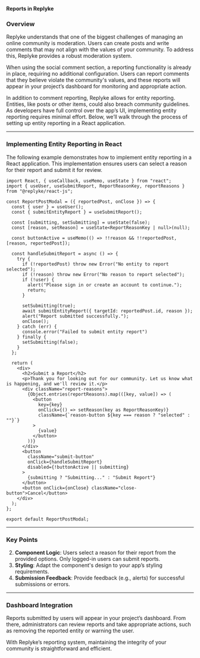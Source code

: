 **Reports in Replyke**

### Overview
Replyke understands that one of the biggest challenges of managing an online community is moderation. Users can create posts and write comments that may not align with the values of your community. To address this, Replyke provides a robust moderation system.

When using the social comment section, a reporting functionality is already in place, requiring no additional configuration. Users can report comments that they believe violate the community's values, and these reports will appear in your project’s dashboard for monitoring and appropriate action.

In addition to comment reporting, Replyke allows for entity reporting. Entities, like posts or other items, could also breach community guidelines. As developers have full control over the app’s UI, implementing entity reporting requires minimal effort. Below, we’ll walk through the process of setting up entity reporting in a React application.

---

### Implementing Entity Reporting in React
The following example demonstrates how to implement entity reporting in a React application. This implementation ensures users can select a reason for their report and submit it for review.

```tsx
import React, { useCallback, useMemo, useState } from "react";
import { useUser, useSubmitReport, ReportReasonKey, reportReasons } from "@replyke/react-js";

const ReportPostModal = ({ reportedPost, onClose }) => {
  const { user } = useUser();
  const { submitEntityReport } = useSubmitReport();

  const [submitting, setSubmitting] = useState(false);
  const [reason, setReason] = useState<ReportReasonKey | null>(null);

  const buttonActive = useMemo(() => !!reason && !!reportedPost, [reason, reportedPost]);

  const handleSubmitReport = async () => {
    try {
      if (!reportedPost) throw new Error("No entity to report selected");
      if (!reason) throw new Error("No reason to report selected");
      if (!user) {
        alert("Please sign in or create an account to continue.");
        return;
      }

      setSubmitting(true);
      await submitEntityReport({ targetId: reportedPost.id, reason });
      alert("Report submitted successfully.");
      onClose();
    } catch (err) {
      console.error("Failed to submit entity report")
    } finally {
      setSubmitting(false);
    }
  };

  return (
    <div>
      <h2>Submit a Report</h2>
      <p>Thank you for looking out for our community. Let us know what is happening, and we'll review it.</p>
      <div className="report-reasons">
        {Object.entries(reportReasons).map(([key, value]) => (
          <button
            key={key}
            onClick={() => setReason(key as ReportReasonKey)}
            className={`reason-button ${key === reason ? "selected" : ""}`}
          >
            {value}
          </button>
        ))}
      </div>
      <button
        className="submit-button"
        onClick={handleSubmitReport}
        disabled={!buttonActive || submitting}
      >
        {submitting ? "Submitting..." : "Submit Report"}
      </button>
      <button onClick={onClose} className="close-button">Cancel</button>
    </div>
  );
};

export default ReportPostModal;
```

---

### Key Points
2. **Component Logic**: Users select a reason for their report from the provided options. Only logged-in users can submit reports.
3. **Styling**: Adapt the component's design to your app’s styling requirements.
4. **Submission Feedback**: Provide feedback (e.g., alerts) for successful submissions or errors.

---

### Dashboard Integration
Reports submitted by users will appear in your project’s dashboard. From there, administrators can review reports and take appropriate actions, such as removing the reported entity or warning the user.

With Replyke’s reporting system, maintaining the integrity of your community is straightforward and efficient.

